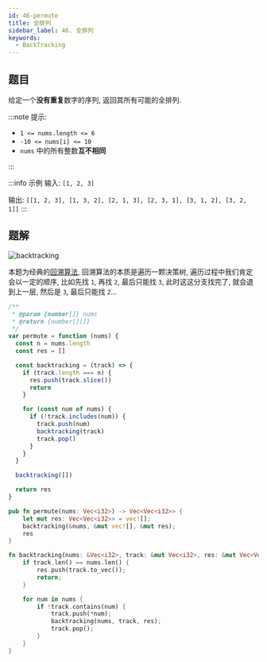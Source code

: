 ```yaml
---
id: 46-permute
title: 全排列
sidebar_label: 46. 全排列
keywords:
  - BackTracking
---
```


## 题目

给定一个**没有重复**数字的序列, 返回其所有可能的全排列.

:::note 提示:

- `1 <= nums.length <= 6`
- `-10 <= nums[i] <= 10`
- `nums` 中的所有整数**互不相同**

:::

:::info 示例
输入: `[1, 2, 3]`

输出: `[[1, 2, 3], [1, 3, 2], [2, 1, 3], [2, 3, 1], [3, 1, 2], [3, 2, 1]]`
:::

## 题解

![backtracking](../../static/img/backtracking.jpg)

本题为经典的[回溯算法](/algorithm-design/backtracking), 回溯算法的本质是遍历一颗决策树, 遍历过程中我们肯定会以一定的顺序, 比如先找 `1`, 再找 `2`, 最后只能找 `3`, 此时这这分支找完了, 就会退到上一层, 然后是 `3`, 最后只能找 `2`...


<Tabs>
  <TabItem value="JavaScript" label="JavaScript" default>

```js
/**
 * @param {number[]} nums
 * @return {number[][]}
 */
var permute = function (nums) {
  const n = nums.length
  const res = []

  const backtracking = (track) => {
    if (track.length === n) {
      res.push(track.slice())
      return
    }

    for (const num of nums) {
      if (!track.includes(num)) {
        track.push(num)
        backtracking(track)
        track.pop()
      }
    }
  }

  backtracking([])

  return res
}
```

</TabItem>
<TabItem value="Rust" label="Rust">

```rust
pub fn permute(nums: Vec<i32>) -> Vec<Vec<i32>> {
    let mut res: Vec<Vec<i32>> = vec![];
    backtracking(&nums, &mut vec![], &mut res);
    res
}

fn backtracking(nums: &Vec<i32>, track: &mut Vec<i32>, res: &mut Vec<Vec<i32>>) {
    if track.len() == nums.len() {
        res.push(track.to_vec());
        return;
    }

    for num in nums {
        if !track.contains(num) {
            track.push(*num);
            backtracking(nums, track, res);
            track.pop();
        }
    }
}
```

</TabItem>
</Tabs>

